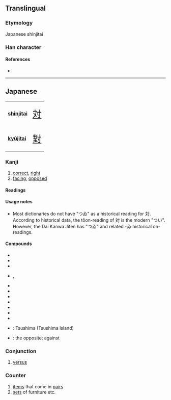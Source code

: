 {{character info/new}}
{{also|對|对}}
==Translingual==
{{Han simplified forms|對|対|对}}

===Etymology===
Japanese shinjitai {{Han simp|對|f=⿱业𦍌|t=文|nocap=y}}

===Han character===
{{Han char|rn=41|rad=寸|as=04|sn=7|four=|canj=YKDI|ids=⿰文寸}}

====References====
* {{Han ref|kx=0294.021|dkj=07419|dj=0581.140|hdz=10504.071|uh=5BFE|ud=23550}}

----

==Japanese==
{| class="floatright" border=1 cellpadding="5" cellspacing="0"
|- valign="center"
| bgcolor="#dfefff"|
'''[[shinjitai]]'''
|<span class="Jpan" lang="ja" style="font-size: 175%">[[対]]</span>
|- valign="center"
| bgcolor="#dfefff"|
'''[[kyūjitai]]'''
|<span class="Hant" lang="zh-Hant" style="font-size: 175%">[[對]]</span>
|}

===Kanji===
{{ja-kanji|grade=3|rs=寸04|style=s|kyu=對}}

# [[correct]], [[right]]
# [[facing]], [[oppose]]d

====Readings====
{{ja-readings
|goon=たい
|kanon=たい
|toon=つい<つゐ
|kun=あいて-<あひて-, こた-える<こた-へる, そろ-い<そろ-ひ, つれあ-い<つれあ-ひ, なら-ぶ, む-かう<む-かふ
|nanori=つし
}}

====Usage notes====
*Most dictionaries do not have "つゐ" as a historical reading for 対. According to historical data, the tōon-reading of 対 is the modern "つい". However, the Dai Kanwa Jiten has "つゐ" and related -ゐ historical on-readings.
{{attention|ja|please confirm this, this is translated from the Japanese Wikipedia}}

====Compounds====
* {{ja-r|対応|たいおう}}
* {{ja-r|対外|たいがい}}
* {{ja-r|対決|たいけつ}}
* {{ja-r|対語|ついご}}, {{ja-r|対語|たいご}}
* {{ja-r|対策|たいさく}}
* {{ja-r|対称|たいしょう}}
* {{ja-r|対称代名詞|たいしょう だいめいし}}
* {{ja-r|対象|たいしょう}}
* {{ja-r|対照|たいしょう}}
* {{ja-r|対局|たいきょく}}
* {{ja-r|敵対|てきたい}}
* {{ja-r|対馬|^つしま}}: Tsushima (Tsushima Island)
* {{ja-r|反対|はんたい}}: the opposite; against

{{ja-kanjitab|たい|yomi=o}}

===Conjunction===
{{ja-pos|たい|conjunction|kyu=對}}

# [[versus]]

{{ja-kanjitab|つい|yomi=o}}

===Counter===
{{ja-pos|つい|counter|kyu=對}}

# [[item]]s that come in [[pair]]s
# [[set]]s of furniture etc.